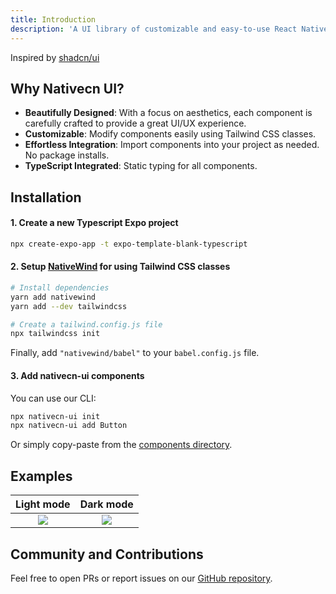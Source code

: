 ```yaml
---
title: Introduction
description: 'A UI library of customizable and easy-to-use React Native components.'
---
```


Inspired by [shadcn/ui](https://ui.shadcn.com/)

## Why Nativecn UI?

- **Beautifully Designed**: With a focus on aesthetics, each component is carefully crafted to provide a great UI/UX experience.
- **Customizable**: Modify components easily using Tailwind CSS classes.
- **Effortless Integration**: Import components into your project as needed. No package installs.
- **TypeScript Integrated**: Static typing for all components.

## Installation

#### 1. Create a new Typescript Expo project

```bash
npx create-expo-app -t expo-template-blank-typescript
```

#### 2. Setup [NativeWind](https://www.nativewind.dev/quick-starts/expo) for using Tailwind CSS classes

```bash
# Install dependencies
yarn add nativewind
yarn add --dev tailwindcss

# Create a tailwind.config.js file
npx tailwindcss init
```

Finally, add `"nativewind/babel"` to your `babel.config.js` file.

#### 3. Add nativecn-ui components

You can use our CLI:

```bash
npx nativecn-ui init
npx nativecn-ui add Button
```

Or simply copy-paste from the [components directory](https://github.com/Mobilecn-UI/nativecn-ui/tree/main/components).

## Examples

|                                              Light mode                                               |                                              Dark mode                                               |
| :---------------------------------------------------------------------------------------------------: | :--------------------------------------------------------------------------------------------------: |
| ![](https://raw.githubusercontent.com/Mobilecn-UI/nativecn-ui/main/assets/examples/example-light.png) | ![](https://raw.githubusercontent.com/Mobilecn-UI/nativecn-ui/main/assets/examples/example-dark.png) |

## Community and Contributions

Feel free to open PRs or report issues on our [GitHub repository](https://github.com/Mobilecn-UI/nativecn-ui).
